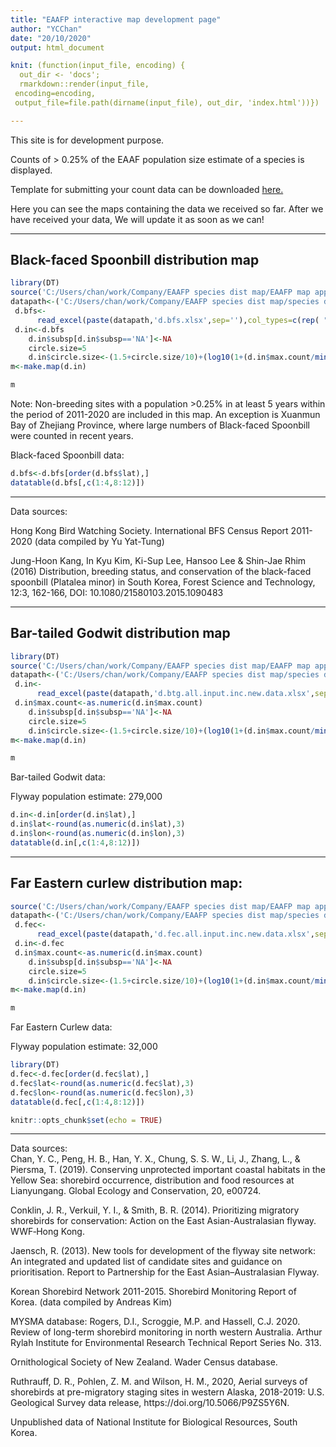 ```yaml
---
title: "EAAFP interactive map development page"
author: "YCChan"
date: "20/10/2020"
output: html_document

knit: (function(input_file, encoding) {
  out_dir <- 'docs';
  rmarkdown::render(input_file,
 encoding=encoding,
 output_file=file.path(dirname(input_file), out_dir, 'index.html'))})

---
```

This site is for development purpose.

Counts of > 0.25% of the EAAF population size estimate of a species is displayed.

Template for submitting your count data can be downloaded [here.](https://github.com/chanyingchi/EAAFPmap.develop/raw/master/count.data.submit.template.xlsx)


Here you can see the maps containing the data we received so far. After we have received your data, We will update it as soon as we can!

***

## Black-faced Spoonbill distribution map

```r
library(DT)
source('C:/Users/chan/work/Company/EAAFP species dist map/EAAFP map app/server.R')
datapath<-('C:/Users/chan/work/Company/EAAFP species dist map/species dist data/')
 d.bfs<-
      read_excel(paste(datapath,'d.bfs.xlsx',sep=''),col_types=c(rep( "guess",3),'text',rep( "guess",8)))
 d.in<-d.bfs
    d.in$subsp[d.in$subsp=='NA']<-NA
    circle.size=5
    d.in$circle.size<-(1.5+circle.size/10)+(log10(1+(d.in$max.count/min(d.in$max.count))*5)*(1+circle.size/8))
m<-make.map(d.in)

```

```r
m
```
Note: Non-breeding sites with a population >0.25% in at least 5 years within the period of 2011-2020 are included in this map. An exception is Xuanmun Bay of Zhejiang Province, where large numbers of Black-faced Spoonbill were counted in recent years.


Black-faced Spoonbill data:

```r

d.bfs<-d.bfs[order(d.bfs$lat),]
datatable(d.bfs[,c(1:4,8:12)])
```
***

Data sources:

Hong Kong Bird Watching Society. International BFS Census Report 2011-2020 (data compiled by Yu Yat-Tung)

Jung-Hoon Kang, In Kyu Kim, Ki-Sup Lee, Hansoo Lee & Shin-Jae Rhim (2016) Distribution, breeding status, and conservation of the black-faced spoonbill (Platalea minor) in South Korea, Forest Science and Technology, 12:3, 162-166, DOI:
10.1080/21580103.2015.1090483

***

## Bar-tailed Godwit distribution map

```r
library(DT)
source('C:/Users/chan/work/Company/EAAFP species dist map/EAAFP map app/server.R')
datapath<-('C:/Users/chan/work/Company/EAAFP species dist map/species dist data/')
 d.in<-
      read_excel(paste(datapath,'d.btg.all.input.inc.new.data.xlsx',sep=''),col_types=c(rep( "guess",3),'text',rep( "guess",8)))
 d.in$max.count<-as.numeric(d.in$max.count)
    d.in$subsp[d.in$subsp=='NA']<-NA
    circle.size=5
    d.in$circle.size<-(1.5+circle.size/10)+(log10(1+(d.in$max.count/min(d.in$max.count))*5)*(1+circle.size/8))
m<-make.map(d.in)

```

```r
m
```


Bar-tailed Godwit data:

Flyway population estimate: 279,000

```r

d.in<-d.in[order(d.in$lat),]
d.in$lat<-round(as.numeric(d.in$lat),3)
d.in$lon<-round(as.numeric(d.in$lon),3)
datatable(d.in[,c(1:4,8:12)])
```


***

## Far Eastern curlew distribution map:

```r
source('C:/Users/chan/work/Company/EAAFP species dist map/EAAFP map app/server.R')
datapath<-('C:/Users/chan/work/Company/EAAFP species dist map/species dist data/')
 d.fec<-
      read_excel(paste(datapath,'d.fec.all.input.inc.new.data.xlsx',sep=''),col_types=c(rep( "guess",3),'text',rep( "guess",8)))
 d.in<-d.fec
 d.in$max.count<-as.numeric(d.in$max.count)
    d.in$subsp[d.in$subsp=='NA']<-NA
    circle.size=5
    d.in$circle.size<-(1.5+circle.size/10)+(log10(1+(d.in$max.count/min(d.in$max.count))*5)*(1+circle.size/8))
m<-make.map(d.in)

```

```r
m
```

Far Eastern Curlew data:

Flyway population estimate: 32,000
```r
library(DT)
d.fec<-d.fec[order(d.fec$lat),]
d.fec$lat<-round(as.numeric(d.fec$lat),3)
d.fec$lon<-round(as.numeric(d.fec$lon),3)
datatable(d.fec[,c(1:4,8:12)])
```

```r
knitr::opts_chunk$set(echo = TRUE)
```

***
Data sources:
<br>
Chan, Y. C., Peng, H. B., Han, Y. X., Chung, S. S. W., Li, J., Zhang, L., & Piersma, T. (2019). Conserving unprotected important coastal habitats in the Yellow Sea: shorebird occurrence, distribution and food resources at Lianyungang. Global Ecology and Conservation, 20, e00724.
<br>

Conklin, J. R., Verkuil, Y.	I., & Smith, B. R. (2014).	Prioritizing migratory shorebirds for conservation: Action on the East Asian-Australasian flyway. WWF‐Hong Kong.
<br>

Jaensch, R. (2013). New tools for development of the flyway site network: An integrated and updated list of candidate sites and guidance on prioritisation. Report to Partnership for the East Asian–Australasian Flyway.
<br>

Korean Shorebird Network 2011-2015. Shorebird Monitoring Report of Korea. (data compiled by Andreas Kim)
<br>

MYSMA database: Rogers, D.I., Scroggie, M.P. and Hassell, C.J. 2020. Review of long-term shorebird monitoring in north western Australia. Arthur Rylah Institute for Environmental Research Technical Report Series No. 313.
<br>

Ornithological Society of New Zealand. Wader Census database.
<br>

Ruthrauff, D. R., Pohlen, Z. M. and Wilson, H. M., 2020, Aerial surveys of shorebirds at pre-migratory staging sites in western Alaska, 2018-2019: U.S. Geological Survey data release, https://doi.org/10.5066/P9ZS5Y6N.
<br>

Unpublished data of National Institute for Biological Resources, South Korea.
<br>
